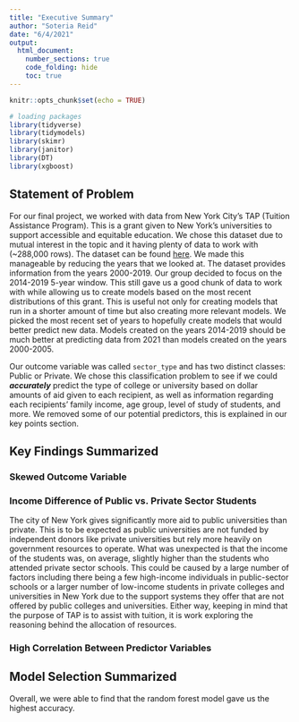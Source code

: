 ```yaml
---
title: "Executive Summary"
author: "Soteria Reid"
date: "6/4/2021"
output: 
  html_document:
    number_sections: true
    code_folding: hide
    toc: true
---
```


```r
knitr::opts_chunk$set(echo = TRUE)
```

```r
# loading packages
library(tidyverse)
library(tidymodels)
library(skimr)
library(janitor)
library(DT)
library(xgboost)
```

## Statement of Problem

For our final project, we worked with data from New York City's TAP (Tuition Assistance Program). This is a grant given to New York's universities to support accessible and equitable education. We chose this dataset due to mutual interest in the topic and it having plenty of data to work with (\~288,000 rows). The dataset can be found [here](https://data.ny.gov/Education/Tuition-Assistance-Program-TAP-Recipients-Dollars-/2t78-bs45). We made this manageable by reducing the years that we looked at. The dataset provides information from the years 2000-2019. Our group decided to focus on the 2014-2019 5-year window. This still gave us a good chunk of data to work with while allowing us to create models based on the most recent distributions of this grant. This is useful not only for creating models that run in a shorter amount of time but also creating more relevant models. We picked the most recent set of years to hopefully create models that would better predict new data. Models created on the years 2014-2019 should be much better at predicting data from 2021 than models created on the years 2000-2005.

Our outcome variable was called `sector_type` and has two distinct classes: Public or Private. We chose this classification problem to see if we could ***accurately*** predict the type of college or university based on dollar amounts of aid given to each recipient, as well as information regarding each recipients' family income, age group, level of study of students, and more. We removed some of our potential predictors, this is explained in our key points section.

## Key Findings Summarized

### Skewed Outcome Variable

### Income Difference of Public vs. Private Sector Students

The city of New York gives significantly more aid to public universities than private. This is to be expected as public universities are not funded by independent donors like private universities but rely more heavily on government resources to operate. What was unexpected is that the income of the students was, on average, slightly higher than the students who attended private sector schools. This could be caused by a large number of factors including there being a few high-income individuals in public-sector schools or a larger number of low-income students in private colleges and universities in New York due to the support systems they offer that are not offered by public colleges and universities. Either way, keeping in mind that the purpose of TAP is to assist with tuition, it is work exploring the reasoning behind the allocation of resources.

### High Correlation Between Predictor Variables

## Model Selection Summarized

Overall, we were able to find that the random forest model gave us the highest accuracy.
